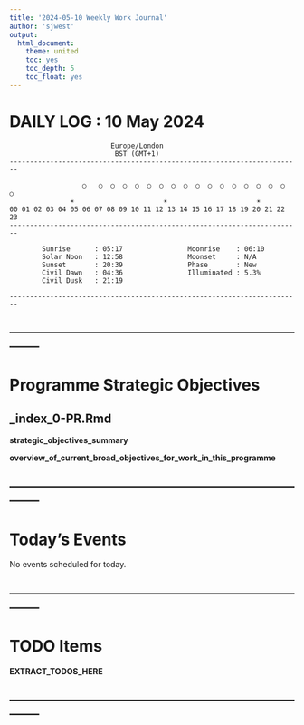```yaml
---
title: '2024-05-10 Weekly Work Journal'
author: 'sjwest'
output:
  html_document:
    theme: united
    toc: yes
    toc_depth: 5
    toc_float: yes
---
```





# DAILY LOG : 10 May 2024

                             Europe/London
                              BST (GMT+1)
    ------------------------------------------------------------------------
                                                                            
                      ○   ○  ○  ○  ○  ○  ○  ○  ○  ○  ○  ○  ○  ○  ○  ○  ○  ○ 
                   ☀                      ☀                      ☀          
    00 01 02 03 04 05 06 07 08 09 10 11 12 13 14 15 16 17 18 19 20 21 22 23 
    ------------------------------------------------------------------------

            Sunrise      : 05:17                Moonrise    : 06:10 
            Solar Noon   : 12:58                Moonset     : N/A   
            Sunset       : 20:39                Phase       : New   
            Civil Dawn   : 04:36                Illuminated : 5.3%  
            Civil Dusk   : 21:19                                    

    ------------------------------------------------------------------------







--------------------------------------------------------------------------------
--------------------------------------------------------------------------------



# Programme Strategic Objectives



## _index_0-PR.Rmd


__strategic_objectives_summary__


__overview_of_current_broad_objectives_for_work_in_this_programme__







--------------------------------------------------------------------------------
--------------------------------------------------------------------------------



# Today's Events
No events scheduled for today.




--------------------------------------------------------------------------------
--------------------------------------------------------------------------------



# TODO Items






__EXTRACT_TODOS_HERE__



--------------------------------------------------------------------------------
--------------------------------------------------------------------------------



